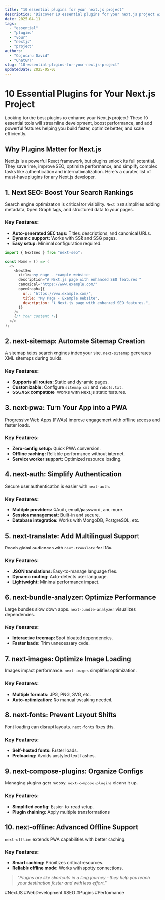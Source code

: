 ```yaml
---
title: "10 essential plugins for your next.js project"
description: "Discover 10 essential plugins for your next.js project with this in-depth guide, providing actionable insights and practical tips to boost your knowledge and results."
date: 2025-04-11
tags:
  - "essential"
  - "plugins"
  - "your"
  - "nextjs"
  - "project"
authors:
  - "Cojocaru David"
  - "ChatGPT"
slug: "10-essential-plugins-for-your-nextjs-project"
updatedDate: 2025-05-02
---
```


# 10 Essential Plugins for Your Next.js Project  

Looking for the best plugins to enhance your Next.js project? These 10 essential tools will streamline development, boost performance, and add powerful features helping you build faster, optimize better, and scale efficiently.  

## Why Plugins Matter for Next.js  

Next.js is a powerful React framework, but plugins unlock its full potential. They save time, improve SEO, optimize performance, and simplify complex tasks like authentication and internationalization. Here's a curated list of must-have plugins for any Next.js developer.  

## 1. Next SEO: Boost Your Search Rankings  

Search engine optimization is critical for visibility. `Next SEO` simplifies adding metadata, Open Graph tags, and structured data to your pages.  

### Key Features:  
- **Auto-generated SEO tags:** Titles, descriptions, and canonical URLs.  
- **Dynamic support:** Works with SSR and SSG pages.  
- **Easy setup:** Minimal configuration required.  

```javascript
import { NextSeo } from "next-seo";

const Home = () => (
  <>
    <NextSeo
      title="My Page - Example Website"
      description="A Next.js page with enhanced SEO features."
      canonical="https://www.example.com/"
      openGraph={{
        url: "https://www.example.com/",
        title: "My Page - Example Website",
        description: "A Next.js page with enhanced SEO features.",
      }}
    />
    {/* Your content */}
  </>
);
```

## 2. next-sitemap: Automate Sitemap Creation  

A sitemap helps search engines index your site. `next-sitemap` generates XML sitemaps during builds.  

### Key Features:  
- **Supports all routes:** Static and dynamic pages.  
- **Customizable:** Configure `sitemap.xml` and `robots.txt`.  
- **SSG/ISR compatible:** Works with Next.js static features.  

## 3. next-pwa: Turn Your App into a PWA  

Progressive Web Apps (PWAs) improve engagement with offline access and faster loads.  

### Key Features:  
- **Zero-config setup:** Quick PWA conversion.  
- **Offline caching:** Reliable performance without internet.  
- **Service worker support:** Optimized resource loading.  

## 4. next-auth: Simplify Authentication  

Secure user authentication is easier with `next-auth`.  

### Key Features:  
- **Multiple providers:** OAuth, email/password, and more.  
- **Session management:** Built-in and secure.  
- **Database integration:** Works with MongoDB, PostgreSQL, etc.  

## 5. next-translate: Add Multilingual Support  

Reach global audiences with `next-translate` for i18n.  

### Key Features:  
- **JSON translations:** Easy-to-manage language files.  
- **Dynamic routing:** Auto-detects user language.  
- **Lightweight:** Minimal performance impact.  

## 6. next-bundle-analyzer: Optimize Performance  

Large bundles slow down apps. `next-bundle-analyzer` visualizes dependencies.  

### Key Features:  
- **Interactive treemap:** Spot bloated dependencies.  
- **Faster loads:** Trim unnecessary code.  

## 7. next-images: Optimize Image Loading  

Images impact performance. `next-images` simplifies optimization.  

### Key Features:  
- **Multiple formats:** JPG, PNG, SVG, etc.  
- **Auto-optimization:** No manual tweaking needed.  

## 8. next-fonts: Prevent Layout Shifts  

Font loading can disrupt layouts. `next-fonts` fixes this.  

### Key Features:  
- **Self-hosted fonts:** Faster loads.  
- **Preloading:** Avoids unstyled text flashes.  

## 9. next-compose-plugins: Organize Configs  

Managing plugins gets messy. `next-compose-plugins` cleans it up.  

### Key Features:  
- **Simplified config:** Easier-to-read setup.  
- **Plugin chaining:** Apply multiple transformations.  

## 10. next-offline: Advanced Offline Support  

`next-offline` extends PWA capabilities with better caching.  

### Key Features:  
- **Smart caching:** Prioritizes critical resources.  
- **Reliable offline mode:** Works with spotty connections.  

> _"Plugins are like shortcuts in a long journey - they help you reach your destination faster and with less effort."_  

#NextJS #WebDevelopment #SEO #Plugins #Performance